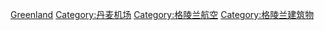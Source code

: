 [[Category:北美洲機場|Greenland]]
[[Category:丹麦机场|Category:丹麦机场]]
[[Category:格陵兰航空|Category:格陵兰航空]]
[[Category:格陵兰建筑物|Category:格陵兰建筑物]]